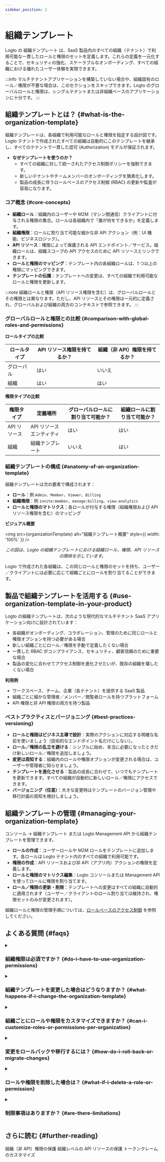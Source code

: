 ```yaml
---
sidebar_position: 2
---
```



# 組織テンプレート

Logto の <CloudLink to="/organization-template">組織テンプレート</CloudLink> は、SaaS 製品内のすべての組織（テナント）で利用可能な一貫したロールと権限のセットを定義します。これらの定義を一元化することで、セキュリティの強化、スケーラブルなオンボーディング、すべての組織における優れたユーザー体験を実現できます。

:::info
マルチテナントアプリケーションを構築していない場合や、組織固有のロール／権限が不要な場合は、このセクションをスキップできます。Logto のグローバルロールと権限は、シングルテナントまたは非組織ベースのアプリケーションに十分です。
:::

## 組織テンプレートとは？ \{#what-is-the-organization-template}

組織テンプレートは、各組織で利用可能なロールと権限を指定する設計図です。Logto テナントで作成されたすべての組織は自動的にこのテンプレートを継承し、すべてのテナントで一貫した認可 (Authorization) モデルが保証されます。

- **なぜテンプレートを使うのか？**
  - すべての組織に対して統一されたアクセス制御ポリシーを強制できます。
  - 新しいテナントやチームメンバーのオンボーディングを簡素化します。
  - 製品の成長に伴うロールベースのアクセス制御 (RBAC) の更新や監査が容易になります。

### コア概念 \{#core-concepts}

- **組織ロール**：組織内のユーザーや M2M（マシン間通信）クライアントに付与される権限の集合。ロールは各組織内で「誰が何をできるか」を定義します。
- **組織権限**：ロールに割り当て可能な細かな非 API アクション（例：UI 機能、ビジネスロジック）。
- **API リソース**：権限によって保護される API エンドポイント／サービス。組織ロールは、組織スコープの API アクセスのために API リソースとリンクできます。
- **ロールと権限のマッピング**：テンプレート内の各組織ロールは、1 つ以上の権限にマッピングできます。
- **テンプレートの伝播**：テンプレートへの変更は、すべての組織で利用可能なロールと権限を更新します。

:::note
組織ロールと権限（API リソース権限を含む）は、グローバルロールとその権限とは異なります。ただし、API リソースとその権限は一元的に定義され、グローバルおよび組織の両方のコンテキストで参照できます。
:::

### グローバルロールと権限との比較 \{#comparison-with-global-roles-and-permissions}

**ロールタイプの比較**

<table>
  <thead>
    <tr>
      <th style={{ width: '200px' }}>ロールタイプ</th>
      <th>API リソース権限を持てるか？</th>
      <th>組織（非 API）権限を持てるか？</th>
    </tr>
  </thead>
  <tbody>
    <tr>
      <td>グローバル</td>
      <td>はい</td>
      <td>いいえ</td>
    </tr>
    <tr>
      <td>組織</td>
      <td>はい</td>
      <td>はい</td>
    </tr>
  </tbody>
</table>

**権限タイプの比較**

<table>
  <thead>
    <tr>
      <th style={{ width: '200px' }}>権限タイプ</th>
      <th>定義場所</th>
      <th>グローバルロールに割り当て可能か？</th>
      <th>組織ロールに割り当て可能か？</th>
    </tr>
  </thead>
  <tbody>
    <tr>
      <td>API リソース</td>
      <td>API リソースエンティティ</td>
      <td>はい</td>
      <td>はい</td>
    </tr>
    <tr>
      <td>組織</td>
      <td>組織テンプレート</td>
      <td>いいえ</td>
      <td>はい</td>
    </tr>
  </tbody>
</table>

### 組織テンプレートの構成 \{#anatomy-of-an-organization-template}

組織テンプレートは次の要素で構成されます：

- **ロール**：例 `Admin`、`Member`、`Viewer`、`Billing`
- **組織権限**：例 `invite:member`、`manage:billing`、`view:analytics`
- **ロールと権限のマトリクス**：各ロールが付与する権限（組織権限および API リソース権限を含む）のマッピング

**ビジュアル概要**

<img src={organizationTemplate} alt="組織テンプレート概要" style={{ width: '100%' }} />
<center>
  <figcaption>
    <i>
      この図は、Logto の組織テンプレートにおける組織ロール、権限、API リソースの関係を示しています。
    </i>
  </figcaption>
</center>

Logto で作成された各組織は、この同じロールと権限のセットを持ち、ユーザー／クライアントには必要に応じて組織ごとにロールを割り当てることができます。

## 製品で組織テンプレートを活用する \{#use-organization-template-in-your-product}

Logto の組織テンプレートは、次のような現代的なマルチテナント SaaS アプリケーション向けに設計されています：

- 各組織がオンボーディング、コラボレーション、管理のために同じロールと権限オプションを持つ必要がある場合
- 新しい組織ごとにロール／権限を手動で定義したくない場合
- 一貫した RBAC がコンプライアンス、セキュリティ、顧客信頼のために重要な場合
- 製品の変化に合わせてアクセス制御を進化させたいが、既存の組織を壊したくない場合

**利用例**

- ワークスペース、チーム、企業（各テナント）を提供する SaaS 製品
- 組織ごとに細かな管理者／メンバー／閲覧者ロールを持つプラットフォーム
- API 権限と非 API 権限の両方を持つ製品

### ベストプラクティスとバージョニング \{#best-practices-versioning}

- **ロールと権限はビジネス主導で設計**：実際のアクションに対応する明確な名前を使いましょう（技術的なエンドポイント名だけにしない）。
- **ロール／権限の乱立を避ける**：シンプルに始め、本当に必要になったときだけ新しいロール／権限を追加しましょう。
- **変更は周知する**：組織内のロールや権限オプションが変更される場合は、ユーザーや管理者に知らせましょう。
- **テンプレートを進化させる**：製品の成長に合わせて、いつでもテンプレートを更新できます。すべての組織が自動的に新しいロール／権限にアクセスできます。
- **バージョニング（任意）**：大きな変更時はテンプレートのバージョン管理や移行計画の周知を検討しましょう。

## 組織テンプレートの管理 \{#managing-your-organization-template}

<CloudLink to="/organization-template">コンソール → 組織テンプレート</CloudLink> または Logto
Management API から組織テンプレートを管理できます。

- **ロールの作成**：ユーザーロールや M2M ロールをテンプレートに追加します。各ロールは Logto テナント内のすべての組織で利用可能です。
- **権限の作成**：API リソースおよび非 API（アプリ内）アクションの権限を定義します。
- **ロールと権限のマトリクス編集**：Logto コンソールまたは Management API を使ってロールに権限を割り当てます。
- **ロール／権限の更新・削除**：テンプレートへの変更はすべての組織に自動的に適用されます（ユーザー／クライアントのロール割り当ては維持され、権限セットのみが変更されます）。

組織ロールと権限の管理手順については、[ロールベースのアクセス制御](/authorization/role-based-access-control) を参照してください。

## よくある質問 \{#faqs}

<details>
<summary>

### 組織権限は必須ですか？ \{#do-i-have-to-use-organization-permissions}

</summary>

いいえ、組織権限は任意です。ロールと API リソース権限の定義だけに組織テンプレートを使うこともできます。

</details>

<details>
<summary>

### 組織テンプレートを変更した場合はどうなりますか？ \{#what-happens-if-i-change-the-organization-template}

</summary>

ロールや権限の変更は、すべての組織に即時反映されます。ユーザーやクライアントのロール割り当ては維持され、ロールが許可する内容だけが変わります。

</details>

<details>
<summary>

### 組織ごとにロールや権限をカスタマイズできますか？ \{#can-i-customize-roles-or-permissions-per-organization}

</summary>

直接はできません。組織テンプレートはすべてのテナントで一貫したモデルを強制します（ただし、各組織で異なるユーザー／クライアントに異なるロールを割り当てることは可能です）。

</details>

<details>
<summary>

### 変更をロールバックや移行するには？ \{#how-do-i-roll-back-or-migrate-changes}

</summary>

以前のロール／権限を復元するにはテンプレートを手動で更新します。複雑な移行の場合はバージョン管理戦略を検討してください。

</details>

<details>
<summary>

### ロールや権限を削除した場合は？ \{#what-if-i-delete-a-role-or-permission}

</summary>

そのロールを持つユーザー／クライアントは、紐づく権限へのアクセスを失います。権限を削除すると、それを持っていたすべてのロールから削除されます。

</details>

<details>
<summary>

### 制限事項はありますか？ \{#are-there-limitations}

</summary>

カスタマイズはテンプレートレベルであり、組織ごとにはできません。高度なテナントごとの例外が必要な場合は [お問い合わせ](https://logto.io/contact) ください。

</details>

## さらに読む \{#further-reading}

<Url href="/authorization/organization-permissions">組織（非 API）権限の保護</Url>
<Url href="/authorization/organization-level-api-resources">組織レベルの API リソースの保護</Url>
<Url href="/developers/custom-token-claims">トークンクレームのカスタマイズ</Url>
